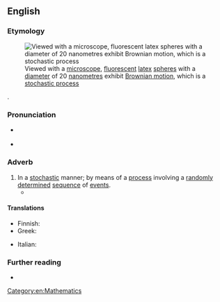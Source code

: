 ==English==
{{was wotd|2018|February|24}}

===Etymology===
[[File:Brownianmotion beads in water spim video.gif|thumb|Viewed with a [[microscope]], [[fluorescent]] [[latex]] [[sphere]]s with a [[diameter]] of 20 [[nanometre]]s exhibit [[Brownian motion]], which is a [[stochastic process]]]]

{{suffix|en|stochastic|ally}}.

===Pronunciation===
* {{a|RP|GA}} {{IPA|/stəˈkæstɪkli/|/stəˈkæstɪkəli/|lang=en}}
* {{hyphenation|sto|chas|tic|al|ly|lang=en}}

===Adverb===
{{en-adv}}

# In a [[stochastic]] manner; by means of a [[process#Noun|process]] involving a [[randomly]] [[determine]]d [[sequence#Noun|sequence]] of [[event]]s.
#* {{quote-book|title=Handbook of Social Psychology|volume=1|page=317|author=Gardner Lindzey|year=1954|passage=In the table the scores from group A are '''stochastically''' smaller than those for B, C, or D because group A always has at least as many scores at or below a particular number as any of the other groups. Similarly, the scores from group B are '''stochastically''' smaller than those from group C.}}

====Translations====
{{trans-top|in a stochastic manner}}
* Finnish: {{t|fi|stokastisesti}}
* Greek: {{t+|el|στοχαστικά}}
{{trans-mid}}
* Italian: {{t+|it|stocasticamente}}
{{trans-bottom}}

===Further reading===
* {{pedia|stochastic}}

[[Category:en:Mathematics]]